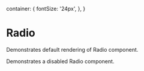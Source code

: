 

  container: {
    fontSize: '24px',
  },
}

<Meta title="core|Form Controls/Radio" component={Radio} />

# Radio

Demonstrates default rendering of Radio component.

<Preview>
  <Story name="default">
    <div style={styles.container}>
      <Radio name="test" value="test" />
      <Radio name="test" value="test 2" defaultChecked />
      <Radio name="test" value="test 3" label="This is a label" />
    </div>
  </Story>
</Preview>

Demonstrates a disabled Radio component.

<Preview>
  <Story name="disabled">
    <div style={styles.container}>
      <Radio name="test" value="test" disabled />
      <Radio name="test" value="test 2" disabled defaultChecked />
      <Radio name="test" value="test 3" label="This is a label" disabled />
    </div>
  </Story>
</Preview>

